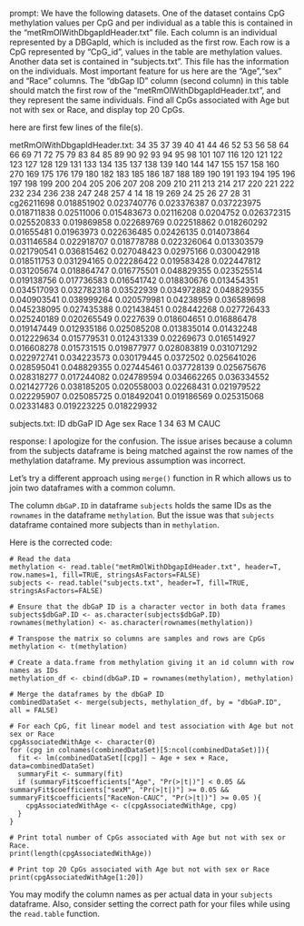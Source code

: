 prompt:
We have the following datasets. One of the dataset contains CpG methylation values per CpG and per individual as a table this is contained in the “metRmOlWithDbgapIdHeader.txt” file. Each column is an individual represented by a DBGapId, which is included as the first row. Each row is a CpG represented by "CpG_id", values in the table are methylation values. Another data set is contained in “subjects.txt”. This file has the information on the individuals. Most important feature for us here are the "Age","sex" and "Race" columns. The "dbGap ID" column (second column) in this table should match the first row of the "metRmOlWithDbgapIdHeader.txt", and they represent the same individuals. Find all CpGs associated with Age but not with sex or Race, and display top 20 CpGs.

here are first few lines of the file(s).

metRmOlWithDbgapIdHeader.txt:
	34	35	37	39	40	41	44	46	52	53	56	58	64	66	69	71	72	75	79	83	84	85	89	90	92	93	94	95	98	101	107	116	120	121	122	123	127	128	129	131	133	134	135	137	138	139	140	144	147	155	157	158	160	270	169	175	176	179	180	182	183	185	186	187	188	189	190	191	193	194	195	196	197	198	199	200	204	205	206	207	208	209	210	211	213	214	217	220	221	222	232	234	236	238	247	248	257	4	14	18	19	269	24	25	26	27	28	31
cg26211698	0.018851902	0.023740776	0.023376387	0.037223975	0.018711838	0.02511006	0.015483673	0.02116208	0.0204752	0.026372315	0.025520833	0.019869858	0.022689769	0.022518862	0.018260292	0.01655481	0.01963973	0.022636485	0.02426135	0.014073864	0.031146584	0.022918707	0.018778788	0.022326064	0.013303579	0.021790541	0.036815462	0.027048423	0.02975166	0.030042918	0.018511753	0.031294165	0.022286422	0.019583428	0.022447812	0.031205674	0.018864747	0.016775501	0.048829355	0.023525514	0.019138756	0.017736583	0.016541742	0.018830676	0.013454351	0.034517093	0.032782318	0.03522939	0.034972882	0.048829355	0.040903541	0.038999264	0.020579981	0.04238959	0.036589698	0.045238095	0.027435388	0.021438451	0.028442268	0.027726433	0.025240189	0.020265549	0.0227639	0.018604651	0.016886478	0.019147449	0.012935186	0.025085208	0.013835014	0.01432248	0.012229634	0.015779531	0.012431339	0.02269673	0.016514927	0.016608278	0.015731515	0.019877977	0.028083819	0.031071292	0.022972741	0.034223573	0.030179445	0.0372502	0.025641026	0.028595041	0.048829355	0.027445461	0.037728139	0.025675676	0.028318277	0.017244082	0.024789594	0.034662265	0.036334552	0.021427726	0.038185205	0.020558003	0.02268431	0.021979522	0.022295907	0.025085725	0.018492041	0.019186569	0.025315068	0.02331483	0.019223225	0.018229932


subjects.txt:
ID	dbGaP ID	Age	sex	Race
1	34	63	M	CAUC


response:
I apologize for the confusion. The issue arises because a column from the subjects dataframe is being matched against the row names of the methylation dataframe. My previous assumption was incorrect. 

Let's try a different approach using `merge()` function in R which allows us to join two dataframes with a common column. 

The column `dbGaP.ID` in dataframe `subjects` holds the same IDs as the `rownames` in the dataframe `methylation`. But the issue was that `subjects` dataframe contained more subjects than in `methylation`. 

Here is the corrected code:

```
# Read the data
methylation <- read.table("metRmOlWithDbgapIdHeader.txt", header=T, row.names=1, fill=TRUE, stringsAsFactors=FALSE)
subjects <- read.table("subjects.txt", header=T, fill=TRUE, stringsAsFactors=FALSE)

# Ensure that the dbGaP ID is a character vector in both data frames
subjects$dbGaP.ID <- as.character(subjects$dbGaP.ID)
rownames(methylation) <- as.character(rownames(methylation))

# Transpose the matrix so columns are samples and rows are CpGs
methylation <- t(methylation)

# Create a data.frame from methylation giving it an id column with row names as IDs
methylation_df <- cbind(dbGaP.ID = rownames(methylation), methylation)

# Merge the dataframes by the dbGaP ID
combinedDataSet <- merge(subjects, methylation_df, by = "dbGaP.ID", all = FALSE)

# For each CpG, fit linear model and test association with Age but not sex or Race
cpgAssociatedWithAge <- character(0)
for (cpg in colnames(combinedDataSet)[5:ncol(combinedDataSet)]){
  fit <- lm(combinedDataSet[[cpg]] ~ Age + sex + Race, data=combinedDataSet)
  summaryFit <- summary(fit)
  if (summaryFit$coefficients["Age", "Pr(>|t|)"] < 0.05 &&  summaryFit$coefficients["sexM", "Pr(>|t|)"] >= 0.05 && summaryFit$coefficients["RaceNon-CAUC", "Pr(>|t|)"] >= 0.05 ){
    cpgAssociatedWithAge <- c(cpgAssociatedWithAge, cpg)
  }
}

# Print total number of CpGs associated with Age but not with sex or Race.
print(length(cpgAssociatedWithAge))

# Print top 20 CpGs associated with Age but not with sex or Race
print(cpgAssociatedWithAge[1:20])
```
You may modify the column names as per actual data in your `subjects` dataframe. Also, consider setting the correct path for your files while using the `read.table` function.

